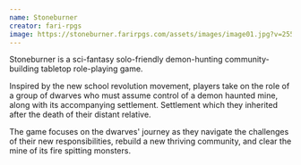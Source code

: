 ```yaml
---
name: Stoneburner
creator: fari-rpgs
image: https://stoneburner.farirpgs.com/assets/images/image01.jpg?v=255b2e3b
---
```


Stoneburner is a sci-fantasy solo-friendly demon-hunting community-building tabletop role-playing game.

Inspired by the new school revolution movement, players take on the role of a group of dwarves who must assume control of a demon haunted mine, along with its accompanying settlement. Settlement which they inherited after the death of their distant relative.

The game focuses on the dwarves' journey as they navigate the challenges of their new responsibilities, rebuild a new thriving community, and clear the mine of its fire spitting monsters.

